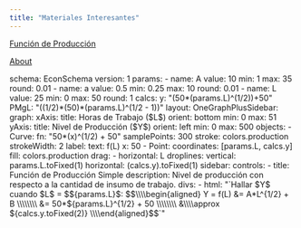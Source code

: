 ```yaml
---
title: "Materiales Interesantes"
---
```


[Función de Producción](https://ecopan435.github.io/mate2/graficos/1.%20FuncionProduccion1.html)

[About](about.qmd)

```{=html}
<link href="https://kineticgraphs.org/css/kg.0.2.7.css" rel="stylesheet" type="text/css">
<script src="https://kineticgraphs.org/js/kg.0.2.7.js"></script>

<div class="kg-container">

schema: EconSchema
version: 1
params:
- name: A
  value: 10
  min: 1
  max: 35
  round: 0.01
- name: a
  value: 0.5
  min: 0.25
  max: 10
  round: 0.01
- name: L
  value: 25
  min: 0
  max: 50
  round: 1
calcs:
  y: "(50*(params.L)^(1/2))+50"
  PMgL: "((1/2)*(50)*(params.L)^(1/2 - 1))"
layout:
  OneGraphPlusSidebar:
    graph:
      xAxis:
        title: Horas de Trabajo ($L$)
        orient: bottom
        min: 0
        max: 51
      yAxis:
        title: Nivel de Producción ($Y$)
        orient: left
        min: 0
        max: 500
      objects:
      - Curve:
          fn: "50*(x)^(1/2) + 50"
          samplePoints: 300
          stroke: colors.production
          strokeWidth: 2
          label:
            text: f(L)
            x: 50
      - Point:
          coordinates: [params.L, calcs.y]
          fill: colors.production
          drag:
          - horizontal: L
          droplines:
            vertical: params.L.toFixed(1)
            horizontal: (calcs.y).toFixed(1)
    sidebar:
      controls:
      - title: Función de Producción Simple
        description: Nivel de producción con respecto a la cantidad de insumo de trabajo.
        divs:
        - html: "`Hallar $Y$ cuando $L$ = $${params.L}$: $$\\\\begin{aligned} Y = f(L) &= A*L^{1/2} + B \\\\\\\\  &= 50*${params.L}^{1/2} + 50 \\\\\\\\ &\\\\approx ${calcs.y.toFixed(2)} \\\\end{aligned}$$`"

</div>
```
